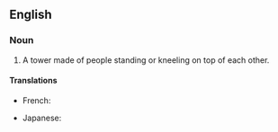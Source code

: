 ==English==
{{wp}}
===Noun===
{{en-noun|sg=[[human]] [[pyramid]]}}

# A tower made of people standing or kneeling on top of each other.

====Translations====
{{trans-top|a human being}}
* French: {{t-|fr|pyramide humaine|f}}
{{trans-mid}}
* Japanese: {{t-|ja|人間ピラミッド|tr=ningen piramiddo}}
{{trans-bottom}}